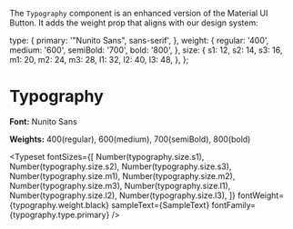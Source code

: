 

<Meta title="Atoms/Typography" component={Typography} of={Stories} />

The `Typography` component is an enhanced version of the Material UI Button. It adds the weight prop that aligns with our design system:

  type: {
    primary: '"Nunito Sans", sans-serif',
  },
  weight: {
    regular: '400',
    medium: '600',
    semiBold: '700',
    bold: '800',
  },
  size: {
    s1: 12,
    s2: 14,
    s3: 16,
    m1: 20,
    m2: 24,
    m3: 28,
    l1: 32,
    l2: 40,
    l3: 48,
  },
};


# Typography

**Font:** Nunito Sans

**Weights:** 400(regular), 600(medium), 700(semiBold), 800(bold)

<Typeset
  fontSizes={[
    Number(typography.size.s1),
    Number(typography.size.s2),
    Number(typography.size.s3),
    Number(typography.size.m1),
    Number(typography.size.m2),
    Number(typography.size.m3),
    Number(typography.size.l1),
    Number(typography.size.l2),
    Number(typography.size.l3),
  ]}
  fontWeight={typography.weight.black}
  sampleText={SampleText}
  fontFamily={typography.type.primary}
/>

